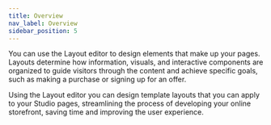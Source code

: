 ```yaml
---
title: Overview
nav_label: Overview
sidebar_position: 5
---
```


You can use the Layout editor to design elements that make up your pages. Layouts determine how information, visuals, and interactive components are organized to guide visitors through the content and achieve specific goals, such as making a purchase or signing up for an offer.

Using the Layout editor you can design template layouts that you can apply to your Studio pages, streamlining the process of developing your online storefront, saving time and improving the user experience.


